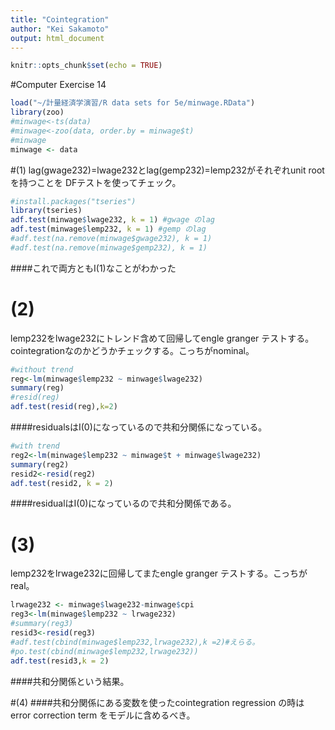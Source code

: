 ```yaml
---
title: "Cointegration"
author: "Kei Sakamoto"
output: html_document
---
```


```r
knitr::opts_chunk$set(echo = TRUE)
```

#Computer Exercise 14

```r
load("~/計量経済学演習/R data sets for 5e/minwage.RData")
library(zoo)
#minwage<-ts(data)
#minwage<-zoo(data, order.by = minwage$t)
#minwage
minwage <- data
```

#(1)
lag(gwage232)=lwage232とlag(gemp232)=lemp232がそれぞれunit rootを持つことを DFテストを使ってチェック。
```r
#install.packages("tseries")
library(tseries)
adf.test(minwage$lwage232, k = 1) #gwage のlag
adf.test(minwage$lemp232, k = 1) #gemp のlag
#adf.test(na.remove(minwage$gwage232), k = 1)
#adf.test(na.remove(minwage$gemp232), k = 1)
```
####これで両方ともI(1)なことがわかった

# (2)
lemp232をlwage232にトレンド含めて回帰してengle granger テストする。
cointegrationなのかどうかチェックする。こっちがnominal。
```r
#without trend
reg<-lm(minwage$lemp232 ~ minwage$lwage232)
summary(reg)
#resid(reg)
adf.test(resid(reg),k=2)
```
####residualsはI(0)になっているので共和分関係になっている。

```r
#with trend
reg2<-lm(minwage$lemp232 ~ minwage$t + minwage$lwage232)
summary(reg2)
resid2<-resid(reg2)
adf.test(resid2, k = 2)
```
####residualはI(0)になっているので共和分関係である。

# (3)
lemp232をlrwage232に回帰してまたengle granger テストする。こっちがreal。
```r
lrwage232 <- minwage$lwage232-minwage$cpi
reg3<-lm(minwage$lemp232 ~ lrwage232)
#summary(reg3)
resid3<-resid(reg3)
#adf.test(cbind(minwage$lemp232,lrwage232),k =2)#えらる。
#po.test(cbind(minwage$lemp232,lrwage232))
adf.test(resid3,k = 2)
```
####共和分関係という結果。

#(4)
####共和分関係にある変数を使ったcointegration regression の時は error correction term をモデルに含めるべき。

